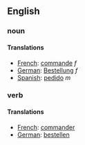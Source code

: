 ==English==

===noun===

====Translations====

*[[French]]: [[commande]] ''f''
*[[German]]: [[Bestellung]] ''f''
*[[Spanish]]: [[pedido]] ''m''

===verb===

====Translations====

*[[French]]: [[commander]]
*[[German]]: [[bestellen]]